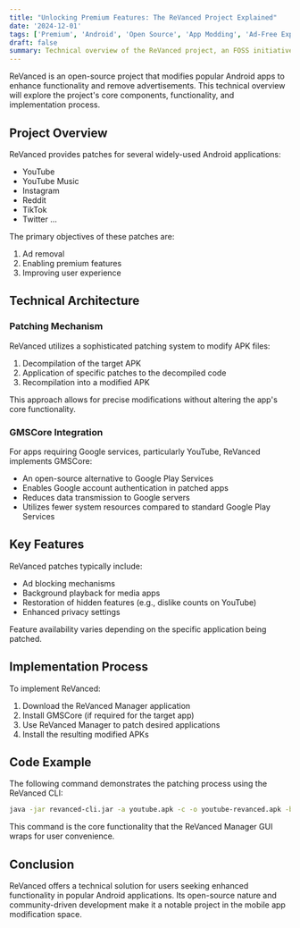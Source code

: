 ```yaml
---
title: "Unlocking Premium Features: The ReVanced Project Explained"
date: '2024-12-01'
tags: ['Premium', 'Android', 'Open Source', 'App Modding', 'Ad-Free Experience']
draft: false
summary: Technical overview of the ReVanced project, an FOSS initiative that modifies popular Android apps to remove ads and unlock premium features without compromising user privacy or security.
---
```


ReVanced is an open-source project that modifies popular Android apps to enhance functionality and remove advertisements. This technical overview will explore the project's core components, functionality, and implementation process.

## Project Overview

ReVanced provides patches for several widely-used Android applications:

- YouTube
- YouTube Music
- Instagram
- Reddit
- TikTok
- Twitter ...

The primary objectives of these patches are:

1. Ad removal
2. Enabling premium features
3. Improving user experience

## Technical Architecture

### Patching Mechanism

ReVanced utilizes a sophisticated patching system to modify APK files:

1. Decompilation of the target APK
2. Application of specific patches to the decompiled code
3. Recompilation into a modified APK

This approach allows for precise modifications without altering the app's core functionality.

### GMSCore Integration

For apps requiring Google services, particularly YouTube, ReVanced implements GMSCore:

- An open-source alternative to Google Play Services
- Enables Google account authentication in patched apps
- Reduces data transmission to Google servers
- Utilizes fewer system resources compared to standard Google Play Services

## Key Features

ReVanced patches typically include:

- Ad blocking mechanisms
- Background playback for media apps
- Restoration of hidden features (e.g., dislike counts on YouTube)
- Enhanced privacy settings

Feature availability varies depending on the specific application being patched.

## Implementation Process

To implement ReVanced:

1. Download the ReVanced Manager application
2. Install GMSCore (if required for the target app)
3. Use ReVanced Manager to patch desired applications
4. Install the resulting modified APKs

## Code Example

The following command demonstrates the patching process using the ReVanced CLI:

```bash
java -jar revanced-cli.jar -a youtube.apk -c -o youtube-revanced.apk -b revanced-patches.jar -m integrations.apk
```

This command is the core functionality that the ReVanced Manager GUI wraps for user convenience.

## Conclusion

ReVanced offers a technical solution for users seeking enhanced functionality in popular Android applications. Its open-source nature and community-driven development make it a notable project in the mobile app modification space.